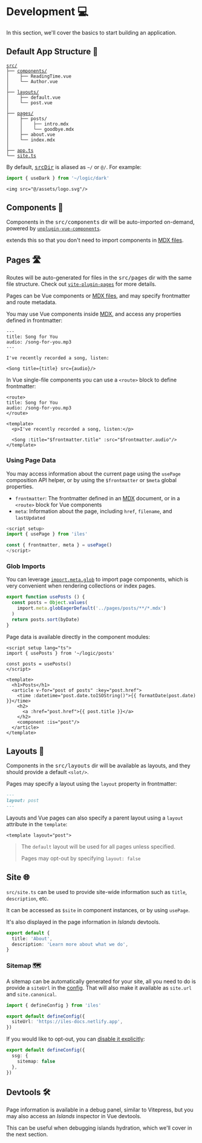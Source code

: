 [srcDir]: /config#srcDir
[devtools1]: https://user-images.githubusercontent.com/1158253/133314267-f0ba784c-ff64-4ee8-b2bf-97ecffc2facd.jpg
[devtools2]: https://user-images.githubusercontent.com/1158253/133314279-1edc22d1-3ffb-414e-b994-212cb316593b.jpg
[MDX]: /guide/markdown
[glob]: https://vitejs.dev/guide/features.html#glob-import
[config]: /config#configuring-%C3%AEles

# Development 💻

In this section, we'll cover the basics to start building an <Iles/> application.

## Default App Structure 📂

<pre class="code">
<code><kbd class="-ml-2"><a href="/config#srcDir">src/</a></kbd>
├── <kbd><a href="#components">components/</a></kbd>
│    ├── ReadingTime.vue
│    └── Author.vue
│
├── <kbd><a href="#layouts">layouts/</a></kbd>
│    ├── default.vue
│    └── post.vue
│
├── <kbd><a href="#pages">pages/</a></kbd>
│    ├── posts/
│    │    ├── intro.mdx
│    │    └── goodbye.mdx
│    ├── about.vue
│    └── index.mdx
│
├── <kbd><a href="/config#your-app">app.ts</a></kbd>
└── <kbd><a href="#site">site.ts</a></kbd></code>
</pre>

By default, <kbd>[srcDir]</kbd> is aliased as `~/` or `@/`. For example:

```ts
import { useDark } from '~/logic/dark'
```

```vue
<img src="@/assets/logo.svg"/>
```

## Components 🧱

Components in the <kbd>src/components</kbd> dir will be auto-imported on-demand, powered by [`unplugin-vue-components`](https://github.com/antfu/unplugin-vue-components).

<Iles/> extends this so that you don't need to import components in [MDX files][mdx].

## Pages 🛣

Routes will be auto-generated for files in the <kbd>src/pages</kbd> dir with the same file structure.
Check out [`vite-plugin-pages`](https://github.com/hannoeru/vite-plugin-pages) for more details.

Pages can be Vue components or [MDX files][mdx], and may specify frontmatter and route metadata.

You may use Vue components inside [MDX], and access any properties defined in frontmatter:

```mdx
---
title: Song for You
audio: /song-for-you.mp3
---

I've recently recorded a song, listen:

<Song title={title} src={audio}/>
```

In Vue single-file components you can use a `<route>` block to define frontmatter:

```vue
<route>
title: Song for You
audio: /song-for-you.mp3
</route>

<template>
  <p>I've recently recorded a song, listen:</p>

  <Song :title="$frontmatter.title" :src="$frontmatter.audio"/>
</template>
```

### Using Page Data

You may access information about the current page using the `usePage` composition API helper, or by using the  `$frontmatter` or `$meta` global properties.

- `frontmatter`: The frontmatter defined in an [MDX] document, or in a `<route>` block for Vue components
- `meta`: Information about the page, including `href`, `filename`, and `lastUpdated`

```ts
<script setup>
import { usePage } from 'iles'

const { frontmatter, meta } = usePage()
</script>
```

### Glob Imports

You can leverage [`import.meta.glob`][glob] to import page components, which is
very convenient when rendering collections or index pages.

```ts
export function usePosts () {
  const posts = Object.values(
    import.meta.globEagerDefault('../pages/posts/**/*.mdx')
  )
  return posts.sort(byDate)
}
```

Page data is available directly in the component modules:

```vue
<script setup lang="ts">
import { usePosts } from '~/logic/posts'

const posts = usePosts()
</script>

<template>
  <h1>Posts</h1>
  <article v-for="post of posts" :key="post.href">
    <time :datetime="post.date.toISOString()">{{ formatDate(post.date) }}</time>
    <h2>
      <a :href="post.href">{{ post.title }}</a>
    </h2>
    <component :is="post"/>
  </article>
</template>
```

## Layouts 📐

Components in the <kbd>src/layouts</kbd> dir will be available as layouts, and they should provide a default `<slot/>`.

Pages may specify a layout using the `layout` property in frontmatter:

```md
---
layout: post
---
```

Layouts and Vue pages can also specify a parent layout using a `layout` attribute in the `template`:

```vue
<template layout="post">
```

> The `default` layout will be used for all pages unless specified.
>
> Pages may opt-out by specifying `layout: false`

## Site 🌐

`src/site.ts` can be used to provide site-wide information such as `title`, `description`, etc.

It can be accessed as `$site` in component instances, or by using `usePage`.

It's also displayed in the page information in _Islands_ devtools.

```ts
export default {
  title: 'About',
  description: 'Learn more about what we do',
}
```

### Sitemap 🗺

A sitemap can be automatically generated for your site, all you need to do is
provide a `siteUrl` in the [config]. That will also make it available as `site.url` and `site.canonical`.

```ts
import { defineConfig } from 'iles'

export default defineConfig({
  siteUrl: 'https://iles-docs.netlify.app',
})
```
 
If you would like to opt-out, you can [disable it explicitly][config]:

```ts
export default defineConfig({
  ssg: {
    sitemap: false
  },
})
```

## Devtools 🛠

Page information is available in a debug panel, similar to Vitepress, but you may also access an _Islands_ inspector in Vue devtools.

This can be useful when debugging islands hydration, which we'll cover in the next section.
